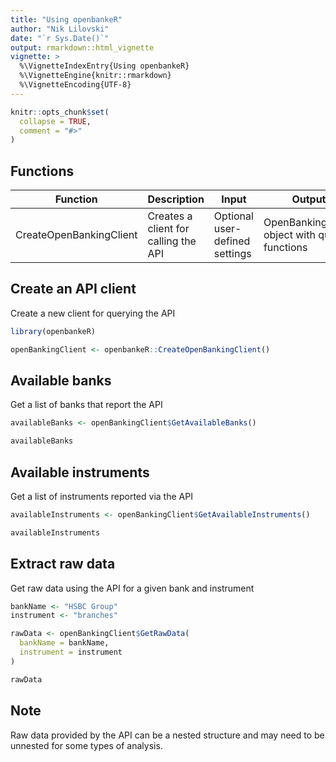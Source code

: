 ```yaml
---
title: "Using openbankeR"
author: "Nik Lilovski"
date: "`r Sys.Date()`"
output: rmarkdown::html_vignette
vignette: >
  %\VignetteIndexEntry{Using openbankeR}
  %\VignetteEngine{knitr::rmarkdown}
  %\VignetteEncoding{UTF-8}
---
```


```r
knitr::opts_chunk$set(
  collapse = TRUE,
  comment = "#>"
)
```


## Functions

| Function       | Description                | Input | Output             |
| ------------- |----------------------|----------------------|-------------------|
| CreateOpenBankingClient | Creates a client for calling the API | Optional user-defined settings | OpenBankingClient object with query functions |


## Create an API client
Create a new client for querying the API
```r
library(openbankeR)

openBankingClient <- openbankeR::CreateOpenBankingClient()
```


## Available banks
Get a list of banks that report the API
```r
availableBanks <- openBankingClient$GetAvailableBanks()

availableBanks
```


## Available instruments
Get a list of instruments reported via the API
```r
availableInstruments <- openBankingClient$GetAvailableInstruments()

availableInstruments
```


## Extract raw data
Get raw data using the API for a given bank and instrument
```r
bankName <- "HSBC Group"
instrument <- "branches"

rawData <- openBankingClient$GetRawData(
  bankName = bankName,
  instrument = instrument
)

rawData
```


## Note
Raw data provided by the API can be a nested structure and may need to be unnested for some types of analysis.
